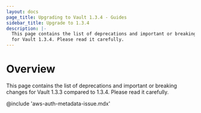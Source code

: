 ```yaml
---
layout: docs
page_title: Upgrading to Vault 1.3.4 - Guides
sidebar_title: Upgrade to 1.3.4
description: |-
  This page contains the list of deprecations and important or breaking changes
  for Vault 1.3.4. Please read it carefully.
---
```


# Overview

This page contains the list of deprecations and important or breaking changes
for Vault 1.3.3 compared to 1.3.4. Please read it carefully.

@include 'aws-auth-metadata-issue.mdx'
